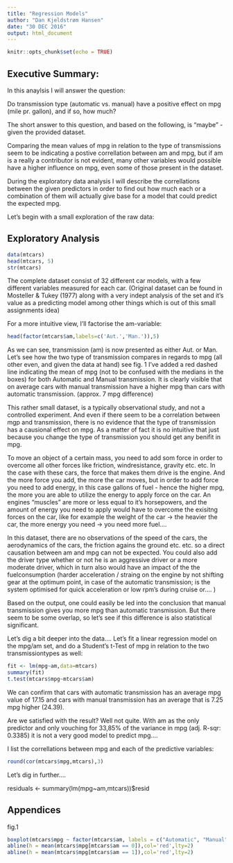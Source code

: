 ```yaml
---
title: "Regression Models"
author: "Dan Kjeldstrøm Hansen"
date: "30 DEC 2016"
output: html_document
---
```


```r
knitr::opts_chunk$set(echo = TRUE)
```

## Executive Summary:
In this anaylsis I will answer the question:

Do transmission type (automatic vs. manual) have a positive effect on mpg (mile pr. gallon), and if so, how much?

The short answer to this question, and based on the following, is "maybe" - given the provided dataset. 

Comparing the mean values of mpg in relation to the type of transmissions seem to be indicating a postive correllation between am and mpg, but if am is a really a contributor is not evident, many other variables would possible have a higher influence on mpg, even some of those present in the dataset.

During the exploratory data analysis I will describe the correllations between the given predictors in order to find out how much each or a combination of them will actually give base for a model that could predict the expected mpg.

Let's begin with a small exploration of the raw data:

## Exploratory Analysis

```r
data(mtcars)
head(mtcars, 5)
str(mtcars)
```
The complete dataset consist of 32 different car models, with a few different variables measured for each car. (Original dataset can be found in Mosteller & Tukey (1977) along with a very indept analysis of the set and it's value as a predicting model among other things which is out of this small assignments idea)

For a more intuitive view, I'll factorise the am-variable:

```r
head(factor(mtcars$am,labels=c('Aut.','Man.')),5)
```
As we can see, transmission (am) is now presented as either Aut. or Man.
Let's see how the two type of transmission compares in regards to mpg (all other even, and given the data at hand)
see fig. 1
I've added a red dashed line indicating the mean of mpg (not to be confused with the medians in the boxes) for both Automatic and Manual transmission. It is clearly visible that on average cars with manual transmission have a higher mpg than cars with automatic transmission. (approx. 7 mpg difference)


This rather small dataset, is a typically observational study, and not a controlled experiment. And even if there seem to be a correlation between mgp and transmission, there is no evidence that the type of transmission has a causional effect on mpg. As a matter of fact it is no intuitive that just because you change the type of transmission you should get any benifit in mpg. 

To move an object of a certain mass, you need to add som force in order to overcome all other forces like friction, windresistance, gravity etc. etc. In the case with these cars, the force that makes them drive is the engine. And the more force you add, the more the car moves, but in order to add force you need to add energy, in this case gallons of fuel - hence the higher mpg, the more you are able to utilize the energy to apply force on the car. An engines "muscles" are more or less equal to it's horsepowers, and the amount of energy you need to apply would have to overcome the exisitng forces on the car, like for example the weight of the car -> the heavier the car, the more energy you need -> you need more fuel....

In this dataset, there are no observations of the speed of the cars, the aerodynamics of the cars, the friction agains the ground etc. etc. so a direct causation between am and mpg can not be expected. You could also add the driver type whether or not he is an aggressive driver or a more moderate driver, which in turn also would have an impact of the the fuelconsumption (harder acceleration / straing on the engine by not shifting gear at the optimum point, in case of the automatic transmission; is the system optimised for quick acceleration or low rpm's during cruise or.... )

Based on the output, one could easily be led into the conclusion that manual transmission gives you more mpg than automatic transmission. But there seem to be some overlap, so let's see if this difference is also statistical significant.

Let's dig a bit deeper into the data....
Let's fit a linear regression model on the mpg/am set, and do a Student's t-Test of mpg in relation to the two transmissiontypes as well:

```r
fit <- lm(mpg~am,data=mtcars)
summary(fit)
t.test(mtcars$mpg~mtcars$am)
```

We can confirm that cars with automatic transmission has an average mpg value of 17.15 and cars with manual transmission has an average that is 7.25 mpg higher (24.39). 

Are we satisfied with the result? Well not quite. With am as the only predictor and only vouching for 33,85% of the variance in mpg (adj. R-sqr: 0.3385) it is not a very good model to predict mpg.... 

I list the correllations between mpg and each of the predictive variables:

```r
round(cor(mtcars$mpg,mtcars),3)
```

Let's dig in further....

residuals <- summary(lm(mpg~am,mtcars))$resid

## Appendices

fig.1
```r
boxplot(mtcars$mpg ~ factor(mtcars$am, labels = c("Automatic", "Manual")),col=c('lightgreen','lightblue'),xlab='transmission', ylab='mpg')
abline(h = mean(mtcars$mpg[mtcars$am == 0]),col='red',lty=2)
abline(h = mean(mtcars$mpg[mtcars$am == 1]),col='red',lty=2)
```
